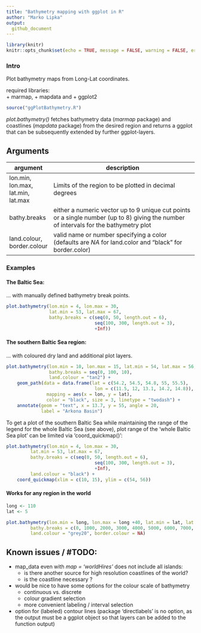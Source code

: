 ```yaml
---
title: "Bathymetry mapping with ggplot in R"
author: "Marko Lipka"
output:
  github_document
---
```


```r
library(knitr)
knitr::opts_chunk$set(echo = TRUE, message = FALSE, warning = FALSE, error = FALSE)
```

### Intro

Plot bathymetry maps from Long-Lat coordinates.

required libraries:  
 + marmap,
 + mapdata and 
 + ggplot2

```r
source("ggPlotBathymetry.R")
```

*plot.bathymetry()* fetches bathymetry data (*marmap* package) and coastlines (*mapdata* package) from the desired region and returns a ggplot that can be subsequently extended by further ggplot-layers.


## Arguments

argument | description 
---------|------------------------------------------------------------------------------
lon.min, lon.max, lat.min, lat.max | Limits of the region to be plotted in decimal degrees
bathy.breaks | either a numeric vector up to 9 unique cut points or a single number (up to 8) giving the number of intervals for the bathymetry plot
land.colour, border.colour | valid name or number specifying a color (defaults are *NA* for land.color and "black" for border.color)


### Examples

#### The Baltic Sea:
... with manually defined bathymetry break points.
```r
plot.bathymetry(lon.min = 4, lon.max = 30,
                lat.min = 53, lat.max = 67,
                bathy.breaks = c(seq(0, 50, length.out = 6),
                                 seq(100, 300, length.out = 3),
                                 +Inf))
```


#### The southern Baltic Sea region:

... with coloured dry land and additional plot layers.

```r
plot.bathymetry(lon.min = 10, lon.max = 15, lat.min = 54, lat.max = 56, 
                bathy.breaks = seq(0, 100, 10),
                land.colour = "tan2") +
    geom_path(data = data.frame(lat = c(54.2, 54.5, 54.8, 55, 55.5),
                                 lon = c(11.5, 12, 13.1, 14.2, 14.8)),
               mapping = aes(x = lon, y = lat),
               color = "black", size = 3, linetype = "twodash") +
    annotate(geom = "text", x = 13.7, y = 55, angle = 20,
             label = "Arkona Basin")
```


To get a plot of the southern Baltic Sea while maintaining the range of the legend for the whole Baltic Sea (see above), plot range of the 'whole Baltic Sea plot' can be limited via 'coord_quickmap()':

```r
plot.bathymetry(lon.min = 4, lon.max = 30,
         lat.min = 53, lat.max = 67,
         bathy.breaks = c(seq(0, 50, length.out = 6),
                                 seq(100, 300, length.out = 3),
                                 +Inf),
         land.colour = "black") +
    coord_quickmap(xlim = c(10, 15), ylim = c(54, 56))
```


#### Works for any region in the world

```r
long <- 110
lat <- 5

plot.bathymetry(lon.min = long, lon.max = long +40, lat.min = lat, lat.max = lat + 15, 
         bathy.breaks = c(0, 1000, 2000, 3000, 4000, 5000, 6000, 7000, +Inf),
         land.colour = "grey20", border.colour = NA)
```


## Known issues / \#TODO:

* map_data even with *map = 'worldHires'* does not include all islands:
    + is there another source for high resolution coastlines of the world?
    + is the coastline necessary ?
* would be nice to have some options for the colour scale of bathymetry
    + continuous vs. discrete
    + colour gradient selection
    + more convenient labeling / interval selection
* option for (labeled) contour lines (package 'directlabels' is no option, as the output must be a ggplot object so that layers can be added to the function output)